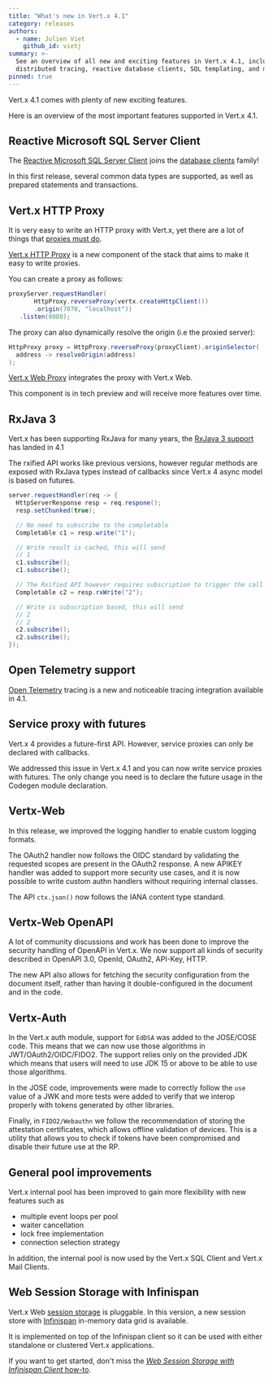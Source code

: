 ```yaml
---
title: "What's new in Vert.x 4.1"
category: releases
authors:
  - name: Julien Viet
    github_id: vietj
summary: >-
  See an overview of all new and exciting features in Vert.x 4.1, including futures,
  distributed tracing, reactive database clients, SQL templating, and more.
pinned: true
---
```


Vert.x 4.1 comes with plenty of new exciting features.

Here is an overview of the most important features supported in Vert.x 4.1.

## Reactive Microsoft SQL Server Client

The [Reactive Microsoft SQL Server Client](https://vertx.io/docs/4.1.0/vertx-mssql-client/java/) joins the [database clients](https://vertx.io/docs/#databases) family!

In this first release, several common data types are supported, as well as prepared statements and transactions.

## Vert.x HTTP Proxy

It is very easy to write an HTTP proxy with Vert.x, yet there are a lot of things that [proxies must do](https://www.mnot.net/blog/2011/07/11/what_proxies_must_do).

[Vert.x HTTP Proxy](https://vertx.io/docs/4.1.0/vertx-http-proxy/java/) is a new component of the stack that aims to make it easy to write proxies.

You can create a proxy as follows:

```java
proxyServer.requestHandler(
       HttpProxy.reverseProxy(vertx.createHttpClient())
       .origin(7070, "localhost"))
   .listen(8080);
```

The proxy can also dynamically resolve the origin (i.e the proxied server):

```java
HttpProxy proxy = HttpProxy.reverseProxy(proxyClient).originSelector(
  address -> resolveOrigin(address)
);
```

[Vert.x Web Proxy](https://vertx.io/docs/4.1.0/vertx-web-proxy/java/) integrates the proxy with Vert.x Web.

This component is in tech preview and will receive more features over time.

## RxJava 3

Vert.x has been supporting RxJava for many years, the [RxJava 3 support](https://vertx.io/docs/4.1.0/vertx-rx/java3/) has landed in 4.1

The rxified API works like previous versions, however regular methods are exposed with RxJava types
instead of callbacks since Vert.x 4 async model is based on futures.

```java
server.requestHandler(req -> {
  HttpServerResponse resp = req.respone();
  resp.setChunked(true);

  // No need to subscribe to the completable
  Completable c1 = resp.write("1");

  // Write result is cached, this will send
  // 1
  c1.subscribe();
  c1.subscribe();

  // The Rxified API however requires subscription to trigger the call
  Completable c2 = resp.rxWrite("2");

  // Write is subscription based, this will send
  // 2
  // 2
  c2.subscribe();
  c2.subscribe();
});
```

## Open Telemetry support

[Open Telemetry](https://vertx.io/docs/4.1.0/vertx-opentelemetry/java/) tracing is a new and noticeable tracing integration available in 4.1.

## Service proxy with futures

Vert.x 4 provides a future-first API. However, service proxies can only be declared with callbacks.

We addressed this issue in Vert.x 4.1 and you can now write service proxies with futures. The only change you
need is to declare the future usage in the Codegen module declaration.

## Vertx-Web

In this release, we improved the logging handler to enable custom logging formats.

The OAuth2 handler now follows the OIDC standard by validating the requested scopes are present in the OAuth2 response. A new APIKEY handler was added to support more security use cases, and it is now possible to write custom authn handlers without requiring internal classes.

The API `ctx.json()` now follows the IANA content type standard.

## Vertx-Web OpenAPI

A lot of community discussions and work has been done to improve the security handling of OpenAPI in Vert.x. We now support all kinds of security described in OpenAPI 3.0, OpenId, OAuth2, API-Key, HTTP.

The new API also allows for fetching the security configuration from the document itself, rather than having it double-configured in the document and in the code.

## Vertx-Auth

In the Vert.x auth module, support for `EdDSA` was added to the JOSE/COSE code. This means that we can now use those algorithms in JWT/OAuth2/OIDC/FIDO2. The support relies only on the provided JDK which means that users will need to use JDK 15 or above to be able to use those algorithms.

In the JOSE code, improvements were made to correctly follow the `use` value of a JWK and more tests were added to verify that we interop properly with tokens generated by other libraries.

Finally, in `FIDO2/Webauthn` we follow the recommendation of storing the attestation certificates, which allows offline validation of devices. This is a utility that allows you to check if tokens have been compromised and disable their future use at the RP.

## General pool improvements

Vert.x internal pool has been improved to gain more flexibility with new features such as

- multiple event loops per pool
- waiter cancellation
- lock free implementation
- connection selection strategy

In addition, the internal pool is now used by the Vert.x SQL Client and Vert.x Mail Clients.

## Web Session Storage with Infinispan

Vert.x Web [session storage](https://vertx.io/docs/4.1.0/vertx-web/java/#_session_stores) is pluggable.
In this version, a new session store with [Infinispan](https://infinispan.org/) in-memory data grid is available.

It is implemented on top of the Infinispan client so it can be used with either standalone or clustered Vert.x applications.

If you want to get started, don't miss the [_Web Session Storage with Infinispan Client_ how-to](https://how-to.vertx.io/web-session-infinispan-howto/).
